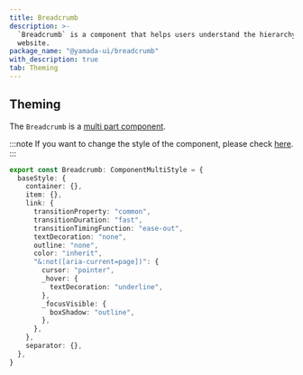 ```yaml
---
title: Breadcrumb
description: >-
  `Breadcrumb` is a component that helps users understand the hierarchy of a
  website.
package_name: "@yamada-ui/breadcrumb"
with_description: true
tab: Theming
---
```


## Theming

The `Breadcrumb` is a [multi part component](/styled-system/theming/component-styles#multi-part-components).

:::note
If you want to change the style of the component, please check [here](/styled-system/theming/customize-theme#changing-the-style-of-components).
:::

```ts
export const Breadcrumb: ComponentMultiStyle = {
  baseStyle: {
    container: {},
    item: {},
    link: {
      transitionProperty: "common",
      transitionDuration: "fast",
      transitionTimingFunction: "ease-out",
      textDecoration: "none",
      outline: "none",
      color: "inherit",
      "&:not([aria-current=page])": {
        cursor: "pointer",
        _hover: {
          textDecoration: "underline",
        },
        _focusVisible: {
          boxShadow: "outline",
        },
      },
    },
    separator: {},
  },
}
```
